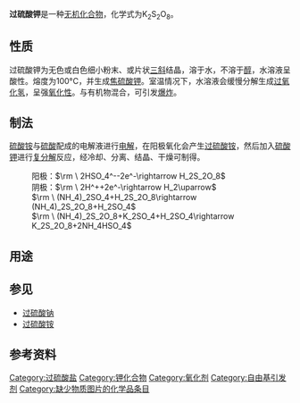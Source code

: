 {{expand|time=2010-01-16T19:57:40+00:00}}
{{chembox
|   Name = 过硫酸钾
|   ImageFile =Potassium persulfate.png
|   ImageSize = 200px 
|   ImageName = 过硫酸钾
|   ImageFile1 = Potassium-persulfate-xtal-1997-3D-balls.png
|   OtherNames = 过二硫酸钾<br/>E-922<br/>Potassium Peroxydisulfate<br/>Anthion<br/>Potassium Perdisulfate
| Section1 = {{Chembox Identifiers
|   CASNo = 7727-21-1
|    CASNo_Ref = {{cascite|correct|CAS}}
|   PubChem = 24412
|   EINECS = 231-781-8
|   UNNumber = 1492
|   RTECS = SE0400000
  }}
| Section2 = {{Chembox Properties
|   Formula = K<sub>2</sub>S<sub>2</sub>O<sub>8</sub>
|   MolarMass = 270.322
|   Appearance = 无色粉末
|   Density = 2.477 g/cm<sup>3</sup> <ref>Pradyot Patnaik. ''Handbook of Inorganic Chemicals''. McGraw-Hill, 2002, ISBN 0070494398</ref>
|   Solubility = 1.75 g/100 mL (0 °C) <br> 5.29 g/100 ml (20 °C)
|   MeltingPt = <100 °C
|   Melting_notes = 分解
  }}
| Section7 = {{Chembox Hazards
|   ExternalMSDS = [http://www.ilo.org/public/english/protection/safework/cis/products/icsc/dtasht/_icsc16/icsc1133.htm ICSC 1133]
|   EUIndex = 016-061-00-1
|   EUClass = {{Chembox EUHazardSymbol|O|Xn|Xi}}
|   RPhrases = {{R8}}, {{R22}}, {{R36/37/38}}, {{R42/43}}
|   SPhrases = {{S2}}, {{S22}}, {{S24}}, {{S26}}, {{S37}}
|   NFPA-H = 2
|   NFPA-F = 0
|   NFPA-R = 1
|   NFPA-O = OX
|   FlashPt =
|   PEL = 
  }}
| Section8 = {{Chembox Related
|   OtherAnions = [[亚硫酸钾|亚硫酸钾]]<br/>[[硫酸钾|硫酸钾]]<br/>[[过一硫酸氢钾|过一硫酸氢钾]]
|   OtherCations = [[过硫酸钠|过硫酸钠]]
|   OtherFunctn = 
|    Function = 
|   OtherCpds = 
  }}
}}

'''过硫酸钾'''是一种[[无机化合物|无机化合物]]，化学式为K<sub>2</sub>S<sub>2</sub>O<sub>8</sub>。

==性质==
过硫酸钾为无色或白色细小粉末、或片状[[三斜|三斜]]结晶，溶于水，不溶于[[醇|醇]]，水溶液呈酸性。熔度为100°C，并生成[[焦硫酸钾|焦硫酸钾]]。室温情况下，水溶液会缓慢分解生成[[过氧化氢|过氧化氢]]，呈强[[氧化性|氧化性]]。与有机物混合，可引发[[爆炸|爆炸]]。

==制法==
[[硫酸铵|硫酸铵]]与[[硫酸|硫酸]]配成的电解液进行[[电解|电解]]，在阳极氧化会产生[[过硫酸铵|过硫酸铵]]，然后加入[[硫酸钾|硫酸钾]]进行[[复分解|复分解]]反应，经冷却、分离、结晶、干燥可制得。
:阳极：<math>\rm \ 2HSO_4^--2e^-\rightarrow H_2S_2O_8</math>
:阴极：<math>\rm \ 2H^++2e^-\rightarrow H_2\uparrow</math>
:<math>\rm \ (NH_4)_2SO_4+H_2S_2O_8\rightarrow (NH_4)_2S_2O_8+H_2SO_4</math>
:<math>\rm \ (NH_4)_2S_2O_8+K_2SO_4+H_2SO_4\rightarrow K_2S_2O_8+2NH_4HSO_4</math>

==用途==
==参见==
*[[过硫酸钠|过硫酸钠]]
*[[过硫酸铵|过硫酸铵]]

==参考资料==
{{reflist}}

{{鉀化合物}}

[[Category:过硫酸盐|Category:过硫酸盐]]
[[Category:钾化合物|Category:钾化合物]]
[[Category:氧化剂|Category:氧化剂]]
[[Category:自由基引发剂|Category:自由基引发剂]]
[[Category:缺少物质图片的化学品条目|Category:缺少物质图片的化学品条目]]